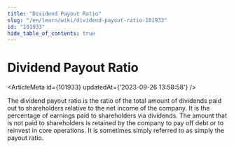 ```yaml
---
title: "Dividend Payout Ratio"
slug: "/en/learn/wiki/dividend-payout-ratio-101933"
id: "101933"
hide_table_of_contents: true
---
```



# Dividend Payout Ratio

<ArticleMeta id={101933} updatedAt={'2023-09-26 13:58:58'} />
<div className='border-solid border-b border-t-0 my-4 border-[var(--ifm-color-gray-300)]' />

The dividend payout ratio is the ratio of the total amount of dividends paid out to shareholders relative to the net income of the company. It is the percentage of earnings paid to shareholders via dividends. The amount that is not paid to shareholders is retained by the company to pay off debt or to reinvest in core operations. It is sometimes simply referred to as simply the payout ratio.
